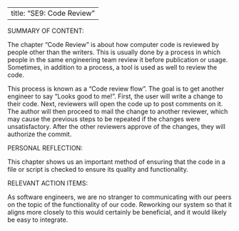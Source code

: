 

---
title: "SE9: Code Review"
---

SUMMARY OF CONTENT:

The chapter "Code Review" is about how computer code is reviewed by people other than the writers. This is usually done by a process in which people in the same engineering team review it before publication or usage. Sometimes, in addition to a process, a tool is used as well to review the code.

This process is known as a "Code review flow". The goal is to get another engineer to say "Looks good to me!". First, the user will write a change to their code. Next, reviewers will open the code up to post comments on it. The author will then proceed to mail the change to another reviewer, which may cause the previous steps to be repeated if the changes were unsatisfactory. After the other reviewers approve of the changes, they will authorize the commit.


PERSONAL REFLECTION:

This chapter shows us an important method of ensuring that the code in a file or script is checked to ensure its quality and functionality.

RELEVANT ACTION ITEMS:

As software engineers, we are no stranger to communicating with our peers on the topic of the functionality of our code. Reworking our system so that it aligns more closely to this would certainly be beneficial, and it would likely be easy to integrate.
